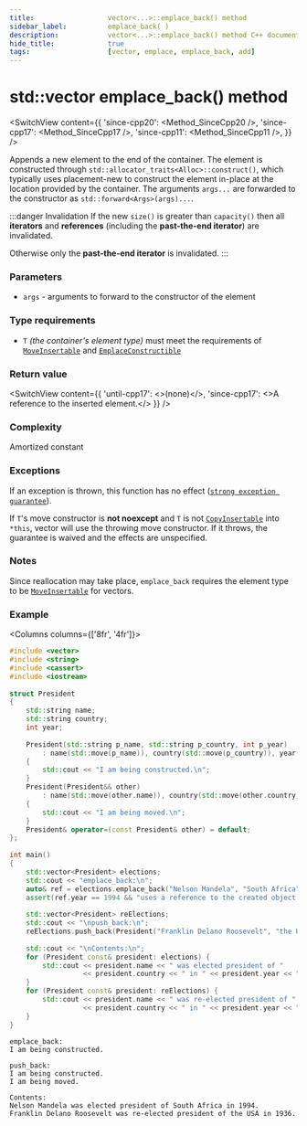 ```yaml
---
title:					vector<...>::emplace_back() method
sidebar_label:			emplace_back( )
description:			vector<...>::emplace_back() method C++ documentation
hide_title:				true
tags:					[vector, emplace, emplace_back, add]
---
```



<!-- Terms -->

<!----------------- Codes ---------------------->

<!-- emplace_back() -->

# std::vector emplace_back() method

<SwitchView content={{
    'since-cpp20': <Method_SinceCpp20 />,
    'since-cpp17': <Method_SinceCpp17 />,
    'since-cpp11': <Method_SinceCpp11 />,
    }} />

Appends a new element to the end of the container.
The element is constructed through `std::allocator_traits<Alloc>::construct()`, which typically uses placement-new to construct the element in-place at the location provided by the container.
The arguments `args...` are forwarded to the constructor as `std::forward<Args>(args)...`.

:::danger Invalidation
If the new `size()` is greater than `capacity()` then all **iterators** and **references** (including the **past-the-end iterator**) are invalidated.

Otherwise only the **past-the-end iterator** is invalidated.
:::


<!-- todo emplace_back vs push_back -->

### Parameters

 - `args` - arguments to forward to the constructor of the element
 
### Type requirements
 
 - `T` *(the container's element type)* must meet the requirements of [`MoveInsertable`](/docs/named_req/MoveInsertable) and [`EmplaceConstructible`](/docs/named_req/DefaultInsertable)

### Return value

<SwitchView content={{
    'until-cpp17': <>(none)</>,
    'since-cpp17': <>A reference to the inserted element.</>
    }} />

### Complexity

<!-- TODO amortized tooltip -->
Amortized constant

### Exceptions

<!-- TODO add a link here -->


If an exception is thrown, this function has no effect ([`strong exception guarantee`](#)).

If `T`'s move constructor is **not noexcept** and `T` is not [`CopyInsertable`](/docs/named_req/CopyInsertable) into `*this`,
vector will use the throwing move constructor. If it throws, the guarantee is waived and the effects are unspecified.

### Notes

Since reallocation may take place, `emplace_back` requires the element type to be [`MoveInsertable`](/docs/named_req/MoveInsertable) for vectors.

### Example

<Columns columns={['8fr', '4fr']}>
<div>

```cpp title='Main.cpp' showLineNumbers
#include <vector>
#include <string>
#include <cassert>
#include <iostream>
 
struct President
{
    std::string name;
    std::string country;
    int year;
 
    President(std::string p_name, std::string p_country, int p_year)
        : name(std::move(p_name)), country(std::move(p_country)), year(p_year)
    {
        std::cout << "I am being constructed.\n";
    }
    President(President&& other)
        : name(std::move(other.name)), country(std::move(other.country)), year(other.year)
    {
        std::cout << "I am being moved.\n";
    }
    President& operator=(const President& other) = default;
};
 
int main()
{
    std::vector<President> elections;
    std::cout << "emplace_back:\n";
    auto& ref = elections.emplace_back("Nelson Mandela", "South Africa", 1994);
    assert(ref.year == 1994 && "uses a reference to the created object (C++17)");
 
    std::vector<President> reElections;
    std::cout << "\npush_back:\n";
    reElections.push_back(President("Franklin Delano Roosevelt", "the USA", 1936));
 
    std::cout << "\nContents:\n";
    for (President const& president: elections) {
        std::cout << president.name << " was elected president of "
                  << president.country << " in " << president.year << ".\n";
    }
    for (President const& president: reElections) {
        std::cout << president.name << " was re-elected president of "
                  << president.country << " in " << president.year << ".\n";
    }
}
```

</div>
<div>

```plaintext title="Output"
emplace_back:
I am being constructed.
 
push_back:
I am being constructed.
I am being moved.
 
Contents:
Nelson Mandela was elected president of South Africa in 1994.
Franklin Delano Roosevelt was re-elected president of the USA in 1936.
```

</div>
</Columns>

